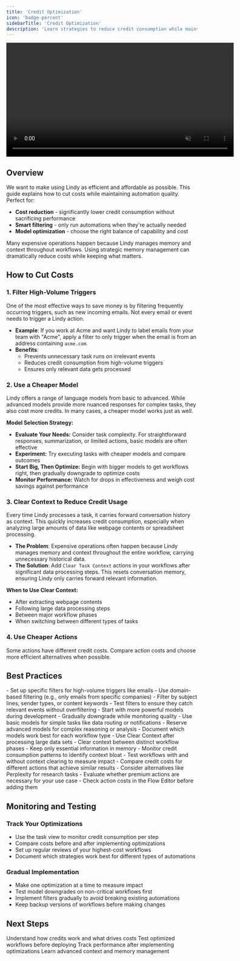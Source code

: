 ```yaml
---
title: 'Credit Optimization'
icon: 'badge-percent'
sidebarTitle: 'Credit Optimization'
description: 'Learn strategies to reduce credit consumption while maintaining automation effectiveness through smart filtering, model selection, and memory management'
---
```


<div style={{ display: 'flex', justifyContent: 'center', margin: '2rem 0' }}>
  <div className="video-card">
    <video
      src="/lindy-brand-assets/credit_optimization.mp4"
      width="600"
      autoPlay
      muted
      loop
      playsInline
      style={{ display: 'block', width: '100%', borderRadius: '16px' }}
    />
  </div>
</div>

## Overview

We want to make using Lindy as efficient and affordable as possible. This guide explains how to cut costs while maintaining automation quality. Perfect for:

- **Cost reduction** - significantly lower credit consumption without sacrificing performance
- **Smart filtering** - only run automations when they're actually needed
- **Model optimization** - choose the right balance of capability and cost

Many expensive operations happen because Lindy manages memory and context throughout workflows. Using strategic memory management can dramatically reduce costs while keeping what matters.

## How to Cut Costs

### 1. Filter High-Volume Triggers

One of the most effective ways to save money is by filtering frequently occurring triggers, such as new incoming emails. Not every email or event needs to trigger a Lindy action.

- **Example**: If you work at Acme and want Lindy to label emails from your team with "Acme", apply a filter to only trigger when the email is from an address containing `acme.com`.
- **Benefits**:
    - Prevents unnecessary task runs on irrelevant events
    - Reduces credit consumption from high-volume triggers
    - Ensures only relevant data gets processed

### 2. Use a Cheaper Model

Lindy offers a range of language models from basic to advanced. While advanced models provide more nuanced responses for complex tasks, they also cost more credits. In many cases, a cheaper model works just as well.

 **Model Selection Strategy:**
- **Evaluate Your Needs:** Consider task complexity. For straightforward responses, summarization, or limited actions, basic models are often effective
- **Experiment:** Try executing tasks with cheaper models and compare outcomes
- **Start Big, Then Optimize:** Begin with bigger models to get workflows right, then gradually downgrade to optimize costs
- **Monitor Performance:** Watch for drops in effectiveness and weigh cost savings against performance

### 3. Clear Context to Reduce Credit Usage

Every time Lindy processes a task, it carries forward conversation history as context. This quickly increases credit consumption, especially when analyzing large amounts of data like webpage contents or spreadsheet processing.

- **The Problem**: Expensive operations often happen because Lindy manages memory and context throughout the entire workflow, carrying unnecessary historical data.
- **The Solution**: Add `Clear Task Context` actions in your workflows after significant data processing steps. This resets conversation memory, ensuring Lindy only carries forward relevant information.

**When to Use Clear Context:**
- After extracting webpage contents
- Following large data processing steps  
- Between major workflow phases
- When switching between different types of tasks

### 4. Use Cheaper Actions

Some actions have different credit costs. Compare action costs and choose more efficient alternatives when possible.

## Best Practices

<AccordionGroup>
  <Accordion title="Trigger Optimization">
    - Set up specific filters for high-volume triggers like emails
    - Use domain-based filtering (e.g., only emails from specific companies)
    - Filter by subject lines, sender types, or content keywords
    - Test filters to ensure they catch relevant events without overfiltering
  </Accordion>

  <Accordion title="Model Management">
    - Start with more powerful models during development
    - Gradually downgrade while monitoring quality
    - Use basic models for simple tasks like data routing or notifications
    - Reserve advanced models for complex reasoning or analysis
    - Document which models work best for each workflow type
  </Accordion>

  <Accordion title="Memory and Context Strategy">
    - Use Clear Context after processing large data sets
    - Clear context between distinct workflow phases
    - Keep only essential information in memory
    - Monitor credit consumption patterns to identify context bloat
    - Test workflows with and without context clearing to measure impact
  </Accordion>

  <Accordion title="Action Selection">
    - Compare credit costs for different actions that achieve similar results
    - Consider alternatives like Perplexity for research tasks
    - Evaluate whether premium actions are necessary for your use case
    - Check action costs in the Flow Editor before adding them
  </Accordion>
</AccordionGroup>

## Monitoring and Testing

### Track Your Optimizations
- Use the task view to monitor credit consumption per step
- Compare costs before and after implementing optimizations
- Set up regular reviews of your highest-cost workflows
- Document which strategies work best for different types of automations

### Gradual Implementation
- Make one optimization at a time to measure impact
- Test model downgrades on non-critical workflows first
- Implement filters gradually to avoid breaking existing automations
- Keep backup versions of workflows before making changes

## Next Steps

<CardGroup cols={2}>
  <Card title="Credits Guide" icon="coins" href="/account-billing/credits">
    Understand how credits work and what drives costs
  </Card>
  
  <Card title="Test Panel" icon="play" href="/testing/test-panel">
    Test optimized workflows before deploying
  </Card>
  
  <Card title="Monitor Your Agents" icon="magnifying-glass" href="/testing/monitoring-your-agents">
    Track performance after implementing optimizations
  </Card>
  
  <Card title="Context Management" icon="database" href="/skills/lindy-utilities/context">
    Learn advanced context and memory management
  </Card>
</CardGroup>
